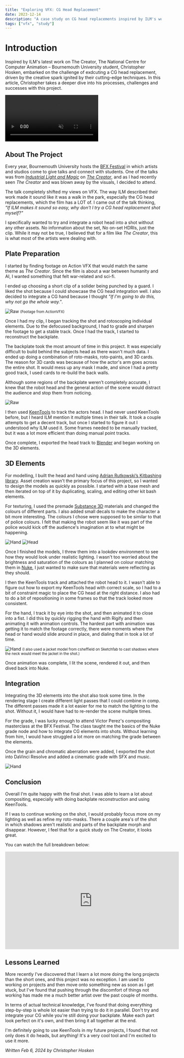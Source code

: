```yaml
---
title: "Exploring VFX: CG Head Replacement"
date: 2023-12-14
description: "A case study on CG head replacements inspired by ILM's work on 'The Creator' (2024)."
tags: ["vfx", "study"]
---
```


# Introduction
Inspired by ILM's latest work on The Creator, The National Centre for Computer Animation – Bournemouth University student, Christopher Hosken, embarked on the challenge of exdcuting a CG head replacement, driven by the creative spark ignited by their cutting-edge techniques. In this article, Christopher takes a deeper dive into his processes, challenges and successes with this project.

<div class="video-container">
<video controls muted>
  <source src="/blog/creator/TheCreatorStudy_mp4.mp4" type="video/mp4"/>
</video>
</div>

## About The Project
Every year, Bournemouth University hosts the [BFX Festival]() in which artists and studios come to give talks and connect with students. One of the talks was from [*Industrial Light and Magic*]() on [*The Creator*](), and as I had recently seen *The Creator* and was blown away by the visuals, I decided to attend.

The talk completely shifted my views on VFX. The way ILM described their work made it sound like it was a walk in the park, especially the CG head replacements, which the film has a LOT of. I came out of the talk thinking, *"If ILM makes it sound so easy, why don't I try a CG head replacement shot myself?"*

I specifically wanted to try and integrate a robot head into a shot without any other assets. No information about the set, No on-set HDRIs, just the clip. While it may not be true, I believed that for a film like *The Creator*, this is what most of the artists were dealing with.


## Plate Preparation

I started by finding footage on Action VFX that would match the same theme as *The Creator*. Since the film is about a war between humanity and AI, I wanted something that felt war-related and sci-fi.

I ended up choosing a short clip of a solider being punched by a guard. I liked the shot because I could showcase the CG head integration well. I also decided to integrate a CG hand because I thought *"If I'm going to do this, why not go the whole way."*.

![Raw](/blog/creator/raw_still.jpg)
<small> (Footage from ActionVFX) </small>

Once I had my clip, I began tracking the shot and rotoscoping individual elements. Due to the defocused background, I had to grade and sharpen the footage to get a stable track. Once I had the track, I started to reconstruct the backplate.

The backplate took the most amount of time in this project. It was especially difficult to build behind the subjects head as there wasn't much data. I ended up doing a combination of roto-masks, roto-paints, and 3D cards. The reason for 3D cards was because of how the actor's arm goes across the entire shot. It would mess up any mask I made, and since I had a pretty good track, I used cards to re-build the back walls.

Although some regions of the backplate weren’t completely accurate, I knew that the robot head and the general action of the scene would distract the audience and stop them from noticing.

![Raw](/blog/creator/cleanplate_still.jpg)

I then used [KeenTools]() to track the actors head. I had never used KeenTools before, but I heard ILM mention it multiple times in their talk. It took a couple attempts to get a decent track, but once I started to figure it out I understood why ILM used it. Some frames needed to be manually tracked, but it was a lot more efficient than doing manual point tracks.

Once complete, I exported the head track to [Blender]() and began working on the 3D elements.

## 3D Elements

For modelling, I built the head and hand using [Adrian Rutkowski’s Kitbashing library](). Asset creation wasn't the primary focus of this project, so I wanted to design the models as quickly as possible. I started with a base mesh and then iterated on top of it by duplicating, scaling, and editing other kit bash elements.

For texturing, I used the premade [Substance 3D]() materials and changed the colours of different parts. I also added small decals to make the character a bit more interesting. The colours I chose were supposed to be similar to that of police colours. I felt that making the robot seem like it was part of the police would kick off the audience's imagination at to what might be happening.


![Hand](/blog/creator/hand_turntable.jpg) ![Head](/blog/creator/head_turntable.jpg)

Once I finished the models, I threw them into a lookdev environment to see how they would look under realistic lighting. I wasn't too worried about the brightness and saturation of the colours as I planned on colour matching them in [Nuke](), I just wanted to make sure that materials were reflecting as they should.

I then the KeenTools track and attached the robot head to it. I wasn't able to figure out how to export my KeenTools head with correct scale, so I had to a bit of constraint magic to place the CG head at the right distance. I also had to do a bit of repositioning in some frames so that the track looked more consistent.

For the hand, I track it by eye into the shot, and then animated it to close into a fist. I did this by quickly rigging the hand with Rigify and then animating it with animation controls. The hardest part with animation was getting it to match the footage correctly, there were moments where the head or hand would slide around in place, and dialing that in took a lot of time.

![Hand](/blog/creator/viewport.jpg)
<small>(I also used a jacket model from csheffield on Sketchfab to cast shadows where the neck would meet the jacket in the shot.)</small>

Once animation was complete, I lit the scene, rendered it out, and then dived back into Nuke.

## Integration

Integrating the 3D elements into the shot also took some time. In the rendering stage I create different light passes that I could combine in comp. The different passes made it a lot easier for me to match the lighting to the shot. Without it, I would have had to re-render the scene multiple times.

For the grade, I was lucky enough to attend Victor Perez's compositing masterclass at the BFX Festival. The class taught me the basics of the Nuke grade node and how to integrate CG elements into shots. Without learning from him, I would have struggled a lot more on matching the grade between the elements.

Once the grain and chromatic aberration were added, I exported the shot into DaVinci Resolve and added a cinematic grade with SFX and music.

![Hand](/blog/creator/nuke_script.jpg) 

## Conclusion

Overall I’m quite happy with the final shot. I was able to learn a lot about compositing, especially with doing backplate reconstruction and using KeenTools.

If I was to continue working on the shot, I would probably focus more on my lighting as well as refine my roto-masks. There a couple area's of the shot in which shadows aren't realistic and parts of the backplate morph and disappear. However, I feel that for a quick study on The Creator, it looks great.

You can watch the full breakdown below:
<div class="video-container">
<iframe width="560" height="315" src="https://www.youtube.com/embed/BRdFg-8wEYE?si=AB6Ppzpw4KFl1f03" title="YouTube video player" frameborder="0" allow="accelerometer; autoplay; clipboard-write; encrypted-media; gyroscope; picture-in-picture; web-share" referrerpolicy="strict-origin-when-cross-origin" allowfullscreen></iframe>
</div>

## Lessons Learned

More recently I've discovered that I learn a lot more doing the long projects than the short ones, and this project was no exception. I am used to working on projects and then move onto something new as soon as I get stuck, but I've found that pushing through the discomfort of things not working has made me a much better artist over the past couple of months.

In terms of actual technical knowledge, I've found that doing everything step-by-step is whole lot easier than trying to do it in parallel. Don't try and integrate your CG while you're still doing your backplate. Make each part look perfect on it's own, and then bring it all together at the end.

I'm definitely going to use KeenTools in my future projects, I found that not only does it do heads, but anything! It's a very cool tool and I'm excited to use it more.

*Written Feb 6, 2024 by Christopher Hosken*
